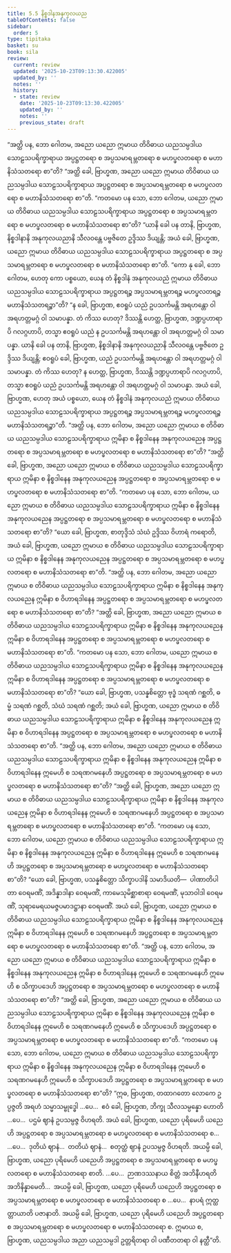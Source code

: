 ```yaml
---
title: 5.5 နိစ္စဒါနအနုကုလယည
tableOfContents: false
sidebar:
  order: 5
type: tipitaka
basket: su
book: sila
review:
  current: review
  updated: '2025-10-23T09:13:30.422005'
  updated_by: ''
  notes: ''
  history:
  - state: review
    date: '2025-10-23T09:13:30.422005'
    updated_by: ''
    notes: ''
    previous_state: draft
---
```



<ReviewStatus review={frontmatter.review} showDetails={true} />

<HypothesisAnnotation frontmatter={frontmatter} />

<DynamicBreadcrumb />

<Division number="349" book="sila" e="ch" v="6" p="136">

<Paragraph number="567" book="sila">
“အတ္ထိ ပန, ဘော ဂေါတမ, အညော ယညော ဣမာယ တိဝိဓာယ ယညသမ္ပဒါယ သောဠသပရိက္ခာရာယ အပ္ပဋ္ဌတရော စ အပ္ပသမာရမ္ဘတရော စ မဟပ္ဖလတရော စ မဟာနိသံသတရော စာ”တိ?
</Paragraph>

<Paragraph number="568" book="sila">
“အတ္ထိ ခေါ, ဗြာဟ္မဏ, အညော ယညော ဣမာယ တိဝိဓာယ ယညသမ္ပဒါယ သောဠသပရိက္ခာရာယ အပ္ပဋ္ဌတရော စ အပ္ပသမာရမ္ဘတရော စ မဟပ္ဖလတရော စ မဟာနိသံသတရော စာ”တိ.
</Paragraph>

<Paragraph number="569" book="sila">
“ကတမော ပန သော, ဘော ဂေါတမ, ယညော ဣမာယ တိဝိဓာယ ယညသမ္ပဒါယ သောဠသပရိက္ခာရာယ အပ္ပဋ္ဌတရော စ အပ္ပသမာရမ္ဘတရော စ မဟပ္ဖလတရော စ မဟာနိသံသတရော စာ”တိ?
</Paragraph>

<Paragraph number="570" book="sila">
“ယာနိ ခေါ ပန တာနိ, ဗြာဟ္မဏ, နိစ္စဒါနာနိ အနုကုလယညာနိ သီလဝန္တေ ပဗ္ဗဇိတေ ဥဒ္ဒိဿ ဒိယျန္တိ; အယံ ခေါ, ဗြာဟ္မဏ, ယညော ဣမာယ တိဝိဓာယ ယညသမ္ပဒါယ သောဠသပရိက္ခာရာယ အပ္ပဋ္ဌတရော စ အပ္ပသမာရမ္ဘတရော စ မဟပ္ဖလတရော စ မဟာနိသံသတရော စာ”တိ.
</Paragraph>

<Paragraph number="571" book="sila">
“ကော နု ခေါ, ဘော ဂေါတမ, ဟေတု ကော ပစ္စယော, ယေန တံ နိစ္စဒါနံ အနုကုလယညံ ဣမာယ တိဝိဓာယ ယညသမ္ပဒါယ သောဠသပရိက္ခာရာယ အပ္ပဋ္ဌတရဉ္စ အပ္ပသမာရမ္ဘတရဉ္စ မဟပ္ဖလတရဉ္စ မဟာနိသံသတရဉ္စာ”တိ?
</Paragraph>

<Paragraph number="572" book="sila">
“န ခေါ, ဗြာဟ္မဏ, ဧဝရူပံ ယညံ ဥပသင်္ကမန္တိ အရဟန္တော ဝါ အရဟတ္တမဂ္ဂံ ဝါ သမာပန္နာ. တံ ကိဿ ဟေတု? ဒိဿန္တိ ဟေတ္ထ, ဗြာဟ္မဏ, ဒဏ္ဍပ္ပဟာရာပိ ဂလဂ္ဂဟာပိ, တသ္မာ ဧဝရူပံ ယညံ န ဥပသင်္ကမန္တိ အရဟန္တော ဝါ အရဟတ္တမဂ္ဂံ ဝါ သမာပန္နာ. ယာနိ ခေါ ပန တာနိ, ဗြာဟ္မဏ, နိစ္စဒါနာနိ အနုကုလယညာနိ သီလဝန္တေ ပဗ္ဗဇိတေ ဥဒ္ဒိဿ ဒိယျန္တိ; ဧဝရူပံ ခေါ, ဗြာဟ္မဏ, ယညံ ဥပသင်္ကမန္တိ အရဟန္တော ဝါ အရဟတ္တမဂ္ဂံ ဝါ သမာပန္နာ. တံ ကိဿ ဟေတု? န ဟေတ္ထ, ဗြာဟ္မဏ, ဒိဿန္တိ ဒဏ္ဍပ္ပဟာရာပိ ဂလဂ္ဂဟာပိ, တသ္မာ ဧဝရူပံ ယညံ ဥပသင်္ကမန္တိ အရဟန္တော ဝါ အရဟတ္တမဂ္ဂံ ဝါ သမာပန္နာ. အယံ ခေါ, ဗြာဟ္မဏ, ဟေတု အယံ ပစ္စယော, ယေန တံ နိစ္စဒါနံ အနုကုလယညံ ဣမာယ တိဝိဓာယ ယညသမ္ပဒါယ သောဠသပရိက္ခာရာယ အပ္ပဋ္ဌတရဉ္စ အပ္ပသမာရမ္ဘတရဉ္စ မဟပ္ဖလတရဉ္စ မဟာနိသံသတရဉ္စာ”တိ.
</Paragraph>

</Division>
<Division number="350" book="sila" e="ch" v="6" p="137">

<Paragraph number="573" book="sila">
“အတ္ထိ ပန, ဘော ဂေါတမ, အညော ယညော ဣမာယ စ တိဝိဓာယ ယညသမ္ပဒါယ သောဠသပရိက္ခာရာယ ဣမိနာ စ နိစ္စဒါနေန အနုကုလယညေန အပ္ပဋ္ဌတရော စ အပ္ပသမာရမ္ဘတရော စ မဟပ္ဖလတရော စ မဟာနိသံသတရော စာ”တိ?
</Paragraph>

<Paragraph number="574" book="sila">
“အတ္ထိ ခေါ, ဗြာဟ္မဏ, အညော ယညော ဣမာယ စ တိဝိဓာယ ယညသမ္ပဒါယ သောဠသပရိက္ခာရာယ ဣမိနာ စ နိစ္စဒါနေန အနုကုလယညေန အပ္ပဋ္ဌတရော စ အပ္ပသမာရမ္ဘတရော စ မဟပ္ဖလတရော စ မဟာနိသံသတရော စာ”တိ.
</Paragraph>

<Paragraph number="575" book="sila">
“ကတမော ပန သော, ဘော ဂေါတမ, ယညော ဣမာယ စ တိဝိဓာယ ယညသမ္ပဒါယ သောဠသပရိက္ခာရာယ ဣမိနာ စ နိစ္စဒါနေန အနုကုလယညေန အပ္ပဋ္ဌတရော စ အပ္ပသမာရမ္ဘတရော စ မဟပ္ဖလတရော စ မဟာနိသံသတရော စာ”တိ?
</Paragraph>

<Paragraph number="576" book="sila">
“ယော ခေါ, ဗြာဟ္မဏ, စာတုဒ္ဒိသံ သံဃံ ဥဒ္ဒိဿ ဝိဟာရံ ကရောတိ, အယံ ခေါ, ဗြာဟ္မဏ, ယညော ဣမာယ စ တိဝိဓာယ ယညသမ္ပဒါယ သောဠသပရိက္ခာရာယ ဣမိနာ စ နိစ္စဒါနေန အနုကုလယညေန အပ္ပဋ္ဌတရော စ အပ္ပသမာရမ္ဘတရော စ မဟပ္ဖလတရော စ မဟာနိသံသတရော စာ”တိ.
</Paragraph>

</Division>
<Division number="351" book="sila" e="ch" v="6" p="138">

<Paragraph number="577" book="sila">
“အတ္ထိ ပန, ဘော ဂေါတမ, အညော ယညော ဣမာယ စ တိဝိဓာယ ယညသမ္ပဒါယ သောဠသပရိက္ခာရာယ ဣမိနာ စ နိစ္စဒါနေန အနုကုလယညေန ဣမိနာ စ ဝိဟာရဒါနေန အပ္ပဋ္ဌတရော စ အပ္ပသမာရမ္ဘတရော စ မဟပ္ဖလတရော စ မဟာနိသံသတရော စာ”တိ?
</Paragraph>

<Paragraph number="578" book="sila">
“အတ္ထိ ခေါ, ဗြာဟ္မဏ, အညော ယညော ဣမာယ စ တိဝိဓာယ ယညသမ္ပဒါယ သောဠသပရိက္ခာရာယ ဣမိနာ စ နိစ္စဒါနေန အနုကုလယညေန ဣမိနာ စ ဝိဟာရဒါနေန အပ္ပဋ္ဌတရော စ အပ္ပသမာရမ္ဘတရော စ မဟပ္ဖလတရော စ မဟာနိသံသတရော စာ”တိ.
</Paragraph>

<Paragraph number="579" book="sila">
“ကတမော ပန သော, ဘော ဂေါတမ, ယညော ဣမာယ စ တိဝိဓာယ ယညသမ္ပဒါယ သောဠသပရိက္ခာရာယ ဣမိနာ စ နိစ္စဒါနေန အနုကုလယညေန ဣမိနာ စ ဝိဟာရဒါနေန အပ္ပဋ္ဌတရော စ အပ္ပသမာရမ္ဘတရော စ မဟပ္ဖလတရော စ မဟာနိသံသတရော စာ”တိ?
</Paragraph>

<Paragraph number="580" book="sila">
“ယော ခေါ, ဗြာဟ္မဏ, ပသန္နစိတ္တော ဗုဒ္ဓံ သရဏံ ဂစ္ဆတိ, ဓမ္မံ သရဏံ ဂစ္ဆတိ, သံဃံ သရဏံ ဂစ္ဆတိ; အယံ ခေါ, ဗြာဟ္မဏ, ယညော ဣမာယ စ တိဝိဓာယ ယညသမ္ပဒါယ သောဠသပရိက္ခာရာယ ဣမိနာ စ နိစ္စဒါနေန အနုကုလယညေန ဣမိနာ စ ဝိဟာရဒါနေန အပ္ပဋ္ဌတရော စ အပ္ပသမာရမ္ဘတရော စ မဟပ္ဖလတရော စ မဟာနိသံသတရော စာ”တိ.
</Paragraph>

</Division>
<Division number="352" book="sila" e="ch" v="6" p="139">

<Paragraph number="581" book="sila">
“အတ္ထိ ပန, ဘော ဂေါတမ, အညော ယညော ဣမာယ စ တိဝိဓာယ ယညသမ္ပဒါယ သောဠသပရိက္ခာရာယ ဣမိနာ စ နိစ္စဒါနေန အနုကုလယညေန ဣမိနာ စ ဝိဟာရဒါနေန ဣမေဟိ စ သရဏဂမနေဟိ အပ္ပဋ္ဌတရော စ အပ္ပသမာရမ္ဘတရော စ မဟပ္ဖလတရော စ မဟာနိသံသတရော စာ”တိ?
</Paragraph>

<Paragraph number="582" book="sila">
“အတ္ထိ ခေါ, ဗြာဟ္မဏ, အညော ယညော ဣမာယ စ တိဝိဓာယ ယညသမ္ပဒါယ သောဠသပရိက္ခာရာယ ဣမိနာ စ နိစ္စဒါနေန အနုကုလယညေန ဣမိနာ စ ဝိဟာရဒါနေန ဣမေဟိ စ သရဏဂမနေဟိ အပ္ပဋ္ဌတရော စ အပ္ပသမာရမ္ဘတရော စ မဟပ္ဖလတရော စ မဟာနိသံသတရော စာ”တိ.
</Paragraph>

<Paragraph number="583" book="sila">
“ကတမော ပန သော, ဘော ဂေါတမ, ယညော ဣမာယ စ တိဝိဓာယ ယညသမ္ပဒါယ သောဠသပရိက္ခာရာယ ဣမိနာ စ နိစ္စဒါနေန အနုကုလယညေန ဣမိနာ စ ဝိဟာရဒါနေန ဣမေဟိ စ သရဏဂမနေဟိ အပ္ပဋ္ဌတရော စ အပ္ပသမာရမ္ဘတရော စ မဟပ္ဖလတရော စ မဟာနိသံသတရော စာ”တိ?
</Paragraph>

<Paragraph number="584" book="sila">
“ယော ခေါ, ဗြာဟ္မဏ, ပသန္နစိတ္တော သိက္ခာပဒါနိ သမာဒိယတိ—  ပါဏာတိပါတာ ဝေရမဏိံ, အဒိန္နာဒါနာ ဝေရမဏိံ, ကာမေသုမိစ္ဆာစာရာ ဝေရမဏိံ, မုသာဝါဒါ ဝေရမဏိံ, သုရာမေရယမဇ္ဇပမာဒဋ္ဌာနာ ဝေရမဏိံ. အယံ ခေါ, ဗြာဟ္မဏ, ယညော ဣမာယ စ တိဝိဓာယ ယညသမ္ပဒါယ သောဠသပရိက္ခာရာယ ဣမိနာ စ နိစ္စဒါနေန အနုကုလယညေန ဣမိနာ စ ဝိဟာရဒါနေန ဣမေဟိ စ သရဏဂမနေဟိ အပ္ပဋ္ဌတရော စ အပ္ပသမာရမ္ဘတရော စ မဟပ္ဖလတရော စ မဟာနိသံသတရော စာ”တိ.
</Paragraph>

</Division>
<Division number="353" book="sila" e="ch" v="6" p="139">

<Paragraph number="585" book="sila">
“အတ္ထိ ပန, ဘော ဂေါတမ, အညော ယညော ဣမာယ စ တိဝိဓာယ ယညသမ္ပဒါယ သောဠသပရိက္ခာရာယ ဣမိနာ စ နိစ္စဒါနေန အနုကုလယညေန ဣမိနာ စ ဝိဟာရဒါနေန ဣမေဟိ စ သရဏဂမနေဟိ ဣမေဟိ စ သိက္ခာပဒေဟိ အပ္ပဋ္ဌတရော စ အပ္ပသမာရမ္ဘတရော စ မဟပ္ဖလတရော စ မဟာနိသံသတရော စာ”တိ?
</Paragraph>

<Paragraph number="586" book="sila">
“အတ္ထိ ခေါ, ဗြာဟ္မဏ, အညော ယညော ဣမာယ စ တိဝိဓာယ ယညသမ္ပဒါယ သောဠသပရိက္ခာရာယ ဣမိနာ စ နိစ္စဒါနေန အနုကုလယညေန ဣမိနာ စ ဝိဟာရဒါနေန ဣမေဟိ စ သရဏဂမနေဟိ ဣမေဟိ စ သိက္ခာပဒေဟိ အပ္ပဋ္ဌတရော စ အပ္ပသမာရမ္ဘတရော စ မဟပ္ဖလတရော စ မဟာနိသံသတရော စာ”တိ.
</Paragraph>

<Paragraph number="587" book="sila">
“ကတမော ပန သော, ဘော ဂေါတမ, ယညော ဣမာယ စ တိဝိဓာယ ယညသမ္ပဒါယ သောဠသပရိက္ခာရာယ ဣမိနာ စ နိစ္စဒါနေန အနုကုလယညေန ဣမိနာ စ ဝိဟာရဒါနေန ဣမေဟိ စ သရဏဂမနေဟိ ဣမေဟိ စ သိက္ခာပဒေဟိ အပ္ပဋ္ဌတရော စ အပ္ပသမာရမ္ဘတရော စ မဟပ္ဖလတရော စ မဟာနိသံသတရော စာ”တိ?
</Paragraph>

<Paragraph number="588" book="sila">
“ဣဓ, ဗြာဟ္မဏ, တထာဂတော လောကေ ဥပ္ပဇ္ဇတိ အရဟံ သမ္မာသမ္ဗုဒ္ဓေါ …ပေ…  ဧဝံ ခေါ, ဗြာဟ္မဏ, ဘိက္ခု သီလသမ္ပန္နော ဟောတိ …ပေ…  ပဌမံ ဈာနံ ဥပသမ္ပဇ္ဇ ဝိဟရတိ. အယံ ခေါ, ဗြာဟ္မဏ, ယညော ပုရိမေဟိ ယညေဟိ အပ္ပဋ္ဌတရော စ အပ္ပသမာရမ္ဘတရော စ မဟပ္ဖလတရော စ မဟာနိသံသတရော စ…
</Paragraph>

<Paragraph number="589" book="sila">
…ပေ…  ဒုတိယံ ဈာနံ…  တတိယံ ဈာနံ…  စတုတ္ထံ ဈာနံ ဥပသမ္ပဇ္ဇ ဝိဟရတိ. အယမ္ပိ ခေါ, ဗြာဟ္မဏ, ယညော ပုရိမေဟိ ယညေဟိ အပ္ပဋ္ဌတရော စ အပ္ပသမာရမ္ဘတရော စ မဟပ္ဖလတရော စ မဟာနိသံသတရော စာတိ. …ပေ…  ဉာဏဒဿနာယ စိတ္တံ အဘိနီဟရတိ အဘိနိန္နာမေတိ…  အယမ္ပိ ခေါ, ဗြာဟ္မဏ, ယညော ပုရိမေဟိ ယညေဟိ အပ္ပဋ္ဌတရော စ အပ္ပသမာရမ္ဘတရော စ မဟပ္ဖလတရော စ မဟာနိသံသတရော စ …ပေ…  နာပရံ ဣတ္ထတ္တာယာတိ ပဇာနာတိ. အယမ္ပိ ခေါ, ဗြာဟ္မဏ, ယညော ပုရိမေဟိ ယညေဟိ အပ္ပဋ္ဌတရော စ အပ္ပသမာရမ္ဘတရော စ မဟပ္ဖလတရော စ မဟာနိသံသတရော စ. ဣမာယ စ, ဗြာဟ္မဏ, ယညသမ္ပဒါယ အညာ ယညသမ္ပဒါ ဥတ္တရိတရာ ဝါ ပဏီတတရာ ဝါ နတ္ထီ”တိ.
</Paragraph>
</Division>